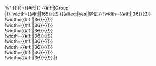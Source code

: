 {{{!}}class="wikitable" style="text-align: center;font-size:{{{fs|100}}}%"
{{!}}+{{#if:{{{title|}}}|{{{title}}}}}
{{#if:{{{group|}}}|!Group<br />|}}
!width={{#if:{{{teamwidth|}}}|{{{teamwidth}}}|165}}{{!}}{{#ifeq:{{{template|}}}|yes|{{tnavbar-header|Team|Template:<includeonly>{{{name|}}}</includeonly>}}|隊伍}}
!width={{#if:{{{colwidth|}}}|{{{colwidth}}}|36}}{{!}}{{Tooltip|賽|Games played}}<br />
!width={{#if:{{{colwidth|}}}|{{{colwidth}}}|36}}{{!}}{{Tooltip|勝|Wins (3p)}}<br />
!width={{#if:{{{colwidth|}}}|{{{colwidth}}}|36}}{{!}}{{Tooltip|延長勝|Overtime/Shootout wins (2p)}}<br />
!width={{#if:{{{colwidth|}}}|{{{colwidth}}}|36}}{{!}}{{Tooltip|延長敗|Overtime/Shootout losses (1p)}}<br />
!width={{#if:{{{colwidth|}}}|{{{colwidth}}}|36}}{{!}}{{Tooltip|敗|Losses (0p)}}<br />
!width={{#if:{{{colwidth|}}}|{{{colwidth}}}|36}}{{!}}{{Tooltip|進球|Goals for}}<br />
!width={{#if:{{{colwidth|}}}|{{{colwidth}}}|36}}{{!}}{{Tooltip|失球|Goals against}}<br />
!width={{#if:{{{colwidth|}}}|{{{colwidth}}}|36}}{{!}}{{Tooltip|球差|Goal difference}}<br />
!width={{#if:{{{colwidth|}}}|{{{colwidth}}}|36}}{{!}}{{Tooltip|積分|Points}}<noinclude>
|}
{{template doc}}
</noinclude>